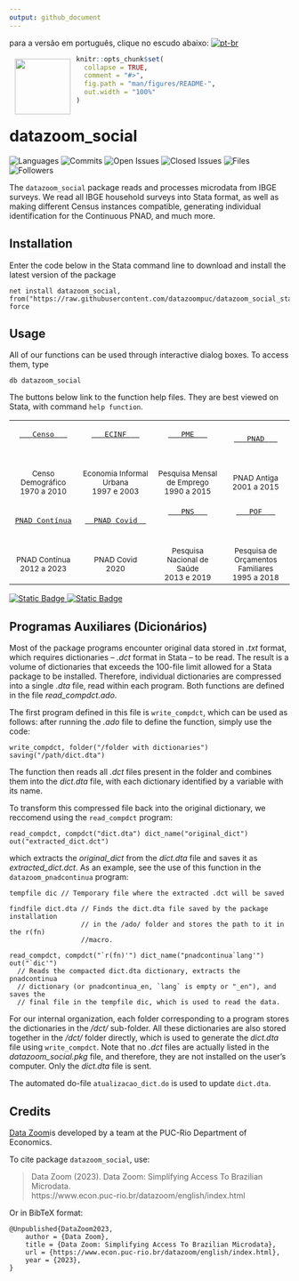 ```yaml
---
output: github_document
---
```


para a versão em português, clique no escudo abaixo:
<!-- badges: start -->
[![pt-br](https://img.shields.io/badge/lang-pt--br-blue.svg)](https://github.com/datazoompuc/datazoom_social_Stata/blob/English-READ.ME/README.md)

<a href="https://github.com/datazoompuc/datazoom_social_Stata"><img src="https://raw.githubusercontent.com/datazoompuc/datazoom_social_stata/master/logo.jpg" align="left" width="100" hspace="10" vspace="6"></a>

<!-- README.md is generated from README.Rmd. Please edit that file -->

```r
knitr::opts_chunk$set(
  collapse = TRUE,
  comment = "#>",
  fig.path = "man/figures/README-",
  out.width = "100%"
)
```

# datazoom_social

<!-- badges: start -->
![Languages](https://img.shields.io/github/languages/count/datazoompuc/datazoom_social_Stata?style=flat)
![Commits](https://img.shields.io/github/commit-activity/y/datazoompuc/datazoom_social_Stata?style=flat)
![Open Issues](https://img.shields.io/github/issues-raw/datazoompuc/datazoom_social_Stata?style=flat)
![Closed Issues](https://img.shields.io/github/issues-closed-raw/datazoompuc/datazoom_social_Stata?style=flat)
![Files](https://img.shields.io/github/directory-file-count/datazoompuc/datazoom_social_Stata?style=flat)
![Followers](https://img.shields.io/github/followers/datazoompuc?style=flat)
<!-- badges: end -->

The `datazoom_social` package reads and processes microdata from IBGE surveys. We read all IBGE household surveys into Stata format, as well as making different Census instances compatible, generating individual identification for the Continuous PNAD, and much more.

## Installation <a name="instalacao"></a>

Enter the code below in the Stata command line to download and install the latest version of the package

```
net install datazoom_social, from("https://raw.githubusercontent.com/datazoompuc/datazoom_social_stata/master/") force
```

## Usage

All of our functions can be used through interactive dialog boxes. To access them, type
```
db datazoom_social
```

The buttons below link to the function help files. They are best viewed on Stata, with command `help function`.

|       |        |       |       |
|:-----:|:------:|:-----:|:-----:|
| <a href = "Censo/datazoom_censo_en.sthlp"> <kbd> <br> &nbsp;&nbsp; <font size = 3> Censo </font>  &nbsp;&nbsp; <br><br> </kbd> </a> <br> <br> <small> Censo Demográfico </small> <br> <small> 1970 a 2010 </small> | <a href = "ECINF/datazoom_ecinf_en.sthlp"> <kbd> <br> &nbsp;&nbsp; <font size = 3> ECINF </font> &nbsp;&nbsp; <br><br> </kbd> </a> <br><br> <small> Economia Informal Urbana </small> <br> <small> 1997 e 2003 </small> | <a href = "PME/datazoom_pme_en.sthlp"> <kbd> <br> &nbsp;&nbsp; <font size = 3> PME </font> &nbsp;&nbsp; <br><br> </kbd> </a> <br><br> <small> Pesquisa Mensal de Emprego </small> <br> <small> 1990 a 2015 </small> | <a href = "PNAD/datazoom_pnad_en.sthlp"> <kbd> <br> &nbsp;&nbsp; <font size = 3> PNAD </font> &nbsp;&nbsp; <br><br> </kbd> </a> <br><br> <small> PNAD Antiga </small> <br> <small> 2001 a 2015 </small> |
| <a href = "PNAD_Continua/Trimestral/datazoom_pnadcontinua_en.sthlp"> <kbd> <br> <font size = 3> PNAD Contínua </font> <br><br> </kbd> </a> <br><br> <small> PNAD Contínua </small> <br> <small> 2012 a 2023 </small> | <a href = "PNAD_Covid/datazoom_pnad_covid_en.sthlp"> <kbd> <br> &nbsp; <font size = 3> PNAD Covid </font> &nbsp; <br><br> </kbd> </a> <br><br> <small> PNAD Covid </small> <br> <small> 2020 </small> | <a href = "PNS/datazoom_pns_en.sthlp"> <kbd> <br> &nbsp;&nbsp; <font size = 3> PNS </font> &nbsp;&nbsp; <br><br> </kbd> </a> <br><br> <small> Pesquisa Nacional de Saúde </small> <br> <small> 2013 e 2019 </small> | <a href = "POF/datazoom_pof_en.sthlp"> <kbd> <br> &nbsp;&nbsp; <font size = 3> POF </font> &nbsp;&nbsp; <br><br> </kbd> </a> <br><br> <small> Pesquisa de Orçamentos Familiares </small> <br> <small> 1995 a 2018 </small> |

<a href = "#credits">![Static Badge](https://img.shields.io/badge/Credits%20-%20PUC%20Rio%20Department%20of%20Economics%20-%20blue) </a> <a href = "#credits"> ![Static Badge](https://img.shields.io/badge/Citation%20-%20green) </a>

## Programas Auxiliares (Dicionários)

Most of the package programs encounter original data stored in *.txt* format, which requires dictionaries – *.dct* format in Stata – to be read. The result is a volume of dictionaries that exceeds the 100-file limit allowed for a Stata package to be installed. Therefore, individual dictionaries are compressed into a single *.dta* file, read within each program. Both functions are defined in the file *read_compdct.ado*.

The first program defined in this file is `write_compdct`, which can be used as follows: after running the *.ado* file to define the function, simply use the code:

    write_compdct, folder("/folder with dictionaries") saving("/path/dict.dta")

The function then reads all *.dct* files present in the folder and combines them into the *dict.dta* file, with each dictionary identified by a variable with its name.

To transform this compressed file back into the original dictionary, we reccomend using the `read_compdct` program:

    read_compdct, compdct("dict.dta") dict_name("original_dict") out("extracted_dict.dct")

which extracts the *original_dict* from the *dict.dta* file and saves it as *extracted_dict.dct*. 
As an example, see the use of this function in the `datazoom_pnadcontinua` program:

    tempfile dic // Temporary file where the extracted .dct will be saved

    findfile dict.dta // Finds the dict.dta file saved by the package installation
                      // in the /ado/ folder and stores the path to it in the r(fn) 
                      //macro.

    read_compdct, compdct("`r(fn)'") dict_name("pnadcontinua`lang'") out("`dic'")
      // Reads the compacted dict.dta dictionary, extracts the pnadcontinua 
      // dictionary (or pnadcontinua_en, `lang` is empty or "_en"), and saves the 
      // final file in the tempfile dic, which is used to read the data.

For our internal organization, each folder corresponding to a program stores the dictionaries in the */dct/* sub-folder. All these dictionaries are also stored together in the */dct/* folder directly, which is used to generate the *dict.dta* file using `write_compdct`. Note that no *.dct* files are actually listed in the *datazoom\_social.pkg* file, and therefore, they are not installed on the user's computer. Only the *dict.dta* file is sent.

The automated do-file `atualizacao_dict.do` is used to update `dict.dta`.

## Credits

[Data Zoom](https://www.econ.puc-rio.br/datazoom/)is developed by a team at the PUC-Rio Department of Economics.

To cite package `datazoom_social`, use:

> Data Zoom (2023). Data Zoom: Simplifying Access To Brazilian Microdata.  
> https://www.econ.puc-rio.br/datazoom/english/index.html

Or in BibTeX format:

``` 
@Unpublished{DataZoom2023,
	author = {Data Zoom},
	title = {Data Zoom: Simplifying Access To Brazilian Microdata},
	url = {https://www.econ.puc-rio.br/datazoom/english/index.html},
	year = {2023},
}

```
